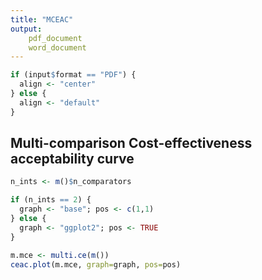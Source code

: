 ```yaml
---
title: "MCEAC"
output: 
	pdf_document
	word_document
---
```


```r
if (input$format == "PDF") {
  align <- "center"
} else {
  align <- "default"
}
```

## Multi-comparison Cost-effectiveness acceptability curve

```r
n_ints <- m()$n_comparators

if (n_ints == 2) {
  graph <- "base"; pos <- c(1,1)
} else {
  graph <- "ggplot2"; pos <- TRUE
}

m.mce <- multi.ce(m())
ceac.plot(m.mce, graph=graph, pos=pos)
```
